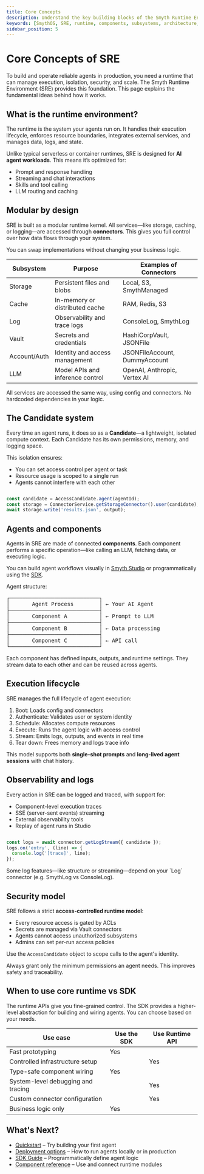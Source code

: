 ```yaml
---
title: Core Concepts
description: Understand the key building blocks of the Smyth Runtime Environment (SRE) and how they power agent execution, resource management, and extensibility.
keywords: [SmythOS, SRE, runtime, components, subsystems, architecture, agents]
sidebar_position: 5
---
```


# Core Concepts of SRE

To build and operate reliable agents in production, you need a runtime that can manage execution, isolation, security, and scale. The Smyth Runtime Environment (SRE) provides this foundation. This page explains the fundamental ideas behind how it works.

<Spacer size="md" />

## What is the runtime environment?

The runtime is the system your agents run on. It handles their execution lifecycle, enforces resource boundaries, integrates external services, and manages data, logs, and state.

Unlike typical serverless or container runtimes, SRE is designed for **AI agent workloads**. This means it’s optimized for:

- Prompt and response handling
- Streaming and chat interactions
- Skills and tool calling
- LLM routing and caching

<Spacer size="md" />

## Modular by design

SRE is built as a modular runtime kernel. All services—like storage, caching, or logging—are accessed through **connectors**. This gives you full control over how data flows through your system.

You can swap implementations without changing your business logic.

| Subsystem       | Purpose                          | Examples of Connectors           |
|-----------------|----------------------------------|----------------------------------|
| Storage         | Persistent files and blobs       | Local, S3, SmythManaged          |
| Cache           | In-memory or distributed cache   | RAM, Redis, S3                   |
| Log             | Observability and trace logs     | ConsoleLog, SmythLog             |
| Vault           | Secrets and credentials          | HashiCorpVault, JSONFile         |
| Account/Auth    | Identity and access management   | JSONFileAccount, DummyAccount    |
| LLM             | Model APIs and inference control | OpenAI, Anthropic, Vertex AI     |

<TipCallout title="Unified service layer">
All services are accessed the same way, using config and connectors. No hardcoded dependencies in your logic.
</TipCallout>

<Spacer size="md" />

## The Candidate system

Every time an agent runs, it does so as a **Candidate**—a lightweight, isolated compute context. Each Candidate has its own permissions, memory, and logging space.

This isolation ensures:

- You can set access control per agent or task
- Resource usage is scoped to a single run
- Agents cannot interfere with each other

```ts

const candidate = AccessCandidate.agent(agentId);
const storage = ConnectorService.getStorageConnector().user(candidate);
await storage.write('results.json', output);

```

<Spacer size="md" />

## Agents and components

Agents in SRE are made of connected **components**. Each component performs a specific operation—like calling an LLM, fetching data, or executing logic.

You can build agent workflows visually in [Smyth Studio](/docs/agent-studio/overview) or programmatically using the [SDK](/docs/agent-runtime/sdk-guide).

Agent structure:

<pre>
┌────────────────────────────┐
│       Agent Process        │ ← Your AI Agent
├────────────────────────────┤
│       Component A          │ ← Prompt to LLM
├────────────────────────────┤
│       Component B          │ ← Data processing
├────────────────────────────┤
│       Component C          │ ← API call
└────────────────────────────┘
</pre>

Each component has defined inputs, outputs, and runtime settings. They stream data to each other and can be reused across agents.

<Spacer size="md" />

## Execution lifecycle

SRE manages the full lifecycle of agent execution:

1. Boot: Loads config and connectors  
2. Authenticate: Validates user or system identity  
3. Schedule: Allocates compute resources  
4. Execute: Runs the agent logic with access control  
5. Stream: Emits logs, outputs, and events in real time  
6. Tear down: Frees memory and logs trace info  

This model supports both **single-shot prompts** and **long-lived agent sessions** with chat history.

<Spacer size="md" />

## Observability and logs

Every action in SRE can be logged and traced, with support for:

- Component-level execution traces
- SSE (server-sent events) streaming
- External observability tools
- Replay of agent runs in Studio

```ts

const logs = await connector.getLogStream({ candidate });
logs.on('entry', (line) => {
  console.log('[trace]', line);
});

```

<WarningCallout title="Trace visibility depends on connector">
Some log features—like structure or streaming—depend on your `Log` connector (e.g. SmythLog vs ConsoleLog).
</WarningCallout>

<Spacer size="md" />

## Security model

SRE follows a strict **access-controlled runtime model**:

- Every resource access is gated by ACLs
- Secrets are managed via Vault connectors
- Agents cannot access unauthorized subsystems
- Admins can set per-run access policies

Use the `AccessCandidate` object to scope calls to the agent's identity.

<TipCallout title="Principle of least privilege">
Always grant only the minimum permissions an agent needs. This improves safety and traceability.
</TipCallout>

<Spacer size="md" />

## When to use core runtime vs SDK

The runtime APIs give you fine-grained control. The SDK provides a higher-level abstraction for building and wiring agents. You can choose based on your needs.

| Use case                            | Use the SDK | Use Runtime API |
|-------------------------------------|-------------|-----------------|
| Fast prototyping                    | <Badge type="required" /> Yes          |                 |
| Controlled infrastructure setup     |             | <Badge type="required" /> Yes               |
| Type-safe component wiring          | <Badge type="required" /> Yes           |                 |
| System-level debugging and tracing  |             | <Badge type="required" /> Yes               |
| Custom connector configuration      |             | <Badge type="required" /> Yes               |
| Business logic only                 | <Badge type="required" /> Yes           |                 |

<Spacer size="md" />

## What's Next?

- [Quickstart](/docs/agent-runtime/quickstart) – Try building your first agent
- [Deployment options](/docs/agent-runtime/deployment) – How to run agents locally or in production
- [SDK Guide](/docs/agent-runtime/sdk-guide) – Programmatically define agent logic
- [Component reference](/docs/agent-runtime/components) – Use and connect runtime modules

